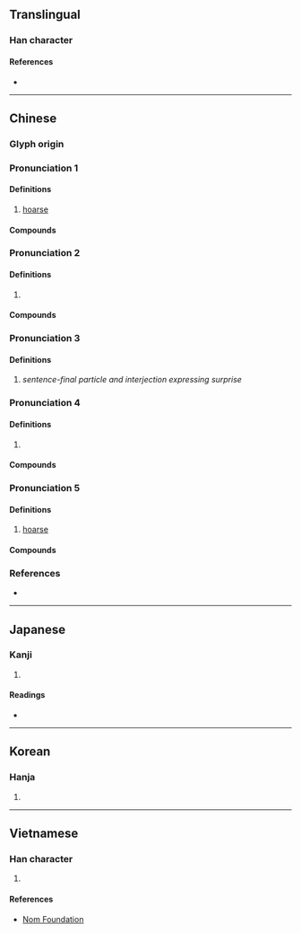 {{character info/new}}
==Translingual==

===Han character===
{{Han char|rn=30|rad=口|as=10|sn=13|four=61047|canj=RMUE|ids=⿰口夏}}

====References====
* {{Han ref|kx=0201.340|dkj=04047|dj=0424.260|hdz=10666.090|uh=55C4|ud=21956|bh=DCD3|bd=56531}}

----

==Chinese==
{{zh-forms}}

===Glyph origin===
{{Han etym}}
<!--
{{zh-pron
|mn=sā
}}-->{{attention|zh}}

===Pronunciation 1===
{{zh-pron
|m=shà
|c=saa3
|mc=2+1
|oc=y
|cat=
}}

====Definitions====
{{zh-hanzi}}

# [[hoarse]]

====Compounds====
{{zh-der|嘻嘻嗄嗄}}

===Pronunciation 2===
{{zh-pron
|m=á
|c=aa2
|cat=interj
}}

====Definitions====
{{zh-hanzi}}

# {{zh-alt-form|啊|tr=á|dot=,}} {{n-g|an interjection.}}

====Compounds====
{{zh-der|嘻嘻嗄嗄}}

===Pronunciation 3===
{{zh-pron
|m=a
|cat=particle
}}

====Definitions====
{{zh-hanzi}}

# ''sentence-final particle and interjection expressing surprise''

===Pronunciation 4===
{{zh-pron
|m=xià
}}

====Definitions====
{{zh-hanzi}}

# {{zh-used2|c}}

====Compounds====
{{zh-der|嗄飯|嗄程}}

===Pronunciation 5===
{{zh-pron
|md=hák
}}

====Definitions====
{{zh-hanzi}}

# {{lb|zh|Min Dong}} [[hoarse]]

====Compounds====
{{zh-der|嗄嗄聲}}

===References===
* {{R:yue:mfccd}}

----

==Japanese==

===Kanji===
{{ja-kanji|grade=|rs=口10}}

# {{defn|lang=ja|sort=口10}}

====Readings====
* {{ja-readings|on=[[さ]] (sa)|kun=[[かれる]] (kareru)}}

----

==Korean==

===Hanja===
{{ko-hanja|hangeul=[[사]], [[애]]|rv=sa, ae|mr=sa, ae}}

# {{defn|lang=ko|sort=口10}}

----

==Vietnamese==

===Han character===
{{vi-hantu|[[hạ]]|rs=口10}}

# {{defn|lang=vi|sort=口10}}

====References====
* [http://nomfoundation.org/common/nom_details.php?codepoint=55c4 Nom Foundation]